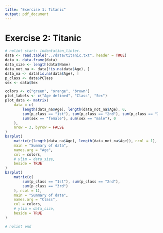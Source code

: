 ```yaml
---
title: "Exercise 1: Titanic"
output: pdf_document
---
```

# Exercise 2: Titanic 
```r
# nolint start: indentation_linter.
data <- read.table("../data/titanic.txt", header = TRUE)
data <- data.frame(data)
data_size <- length(data$Name)
data_not_na <- data[!is.na(data$Age), ]
data_na <- data[is.na(data$Age), ]
p_class <- data$PClass
sex <- data$Sex
```

```r
colors <- c("green", "orange", "brown")
plot_labels <- c("Age defined", "Class", "Sex")
plot_data <- matrix(
    data = c(
        length(data_na$Age), length(data_not_na$Age), 0,
        sum(p_class == "1st"), sum(p_class == "2nd"), sum(p_class == "3rd"),
        sum(sex == "female"), sum(sex == "male"), 0
    ),
    nrow = 3, byrow = FALSE
)
barplot(
    matrix(c(length(data_na$Age), length(data_not_na$Age)), ncol = 1),
    main = "Summary of data",
    names.arg = "Age",
    col = colors,
    # ylim = data_size,
    beside = TRUE
)
barplot(
    matrix(c(
        sum(p_class == "1st"), sum(p_class == "2nd"),
        sum(p_class == "3rd")
    ), ncol = 1),
    main = "Summary of data",
    names.arg = "Class",
    col = colors,
    # ylim = data_size,
    beside = TRUE
)
```





```r
# nolint end
```